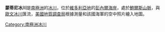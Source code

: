 {{coord|71|5|S|163|24|E|source:GNIS|display=title}}

'''蒙蒂尼冰川'''是[[南極洲|南極洲]]的[[冰川|冰川]]，位於[[維多利亞地|維多利亞地]]的[[彭內爾海岸|彭內爾海岸]]，處於[[鮑爾斯山脈|鮑爾斯山脈]]，與[[歐文冰川_(彭內爾海岸)|歐文冰川]]匯流，[[美國地質調查局|美國地質調查局]]根據測量和該國海軍的空中照片繪入地圖。

{{Antarctica-geo-stub}}
[[Category:南極洲冰川|Category:南極洲冰川]]